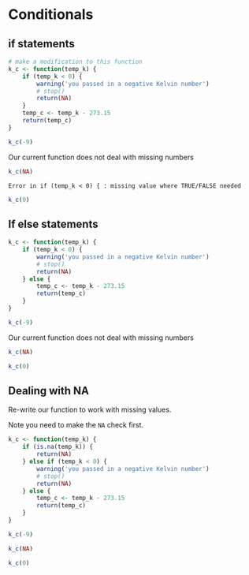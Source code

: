 # Conditionals

## if statements

```r
# make a modification to this function
k_c <- function(temp_k) {
    if (temp_k < 0) {
        warning('you passed in a negative Kelvin number')
        # stop()
        return(NA)
    }
    temp_c <- temp_k - 273.15
    return(temp_c)
}
```

```r
k_c(-9)
```

Our current function does not deal with missing numbers
```r
k_c(NA)
```

```
Error in if (temp_k < 0) { : missing value where TRUE/FALSE needed
```

```r
k_c(0)
```


## If else statements

```r

k_c <- function(temp_k) {
    if (temp_k < 0) {
        warning('you passed in a negative Kelvin number')
        # stop()
        return(NA)
    } else {
        temp_c <- temp_k - 273.15
        return(temp_c)
    }
}
```

```r
k_c(-9)
```

Our current function does not deal with missing numbers
```r
k_c(NA)
```

```r
k_c(0)
```

## Dealing with NA

Re-write our function to work with missing values.

Note you need to make the `NA` check first.

```r
k_c <- function(temp_k) {
    if (is.na(temp_k)) {
        return(NA)
    } else if (temp_k < 0) {
        warning('you passed in a negative Kelvin number')
        # stop()
        return(NA)
    } else {
        temp_c <- temp_k - 273.15
        return(temp_c)
    }
}
```

```r
k_c(-9)
```

```r
k_c(NA)
```

```r
k_c(0)
```
